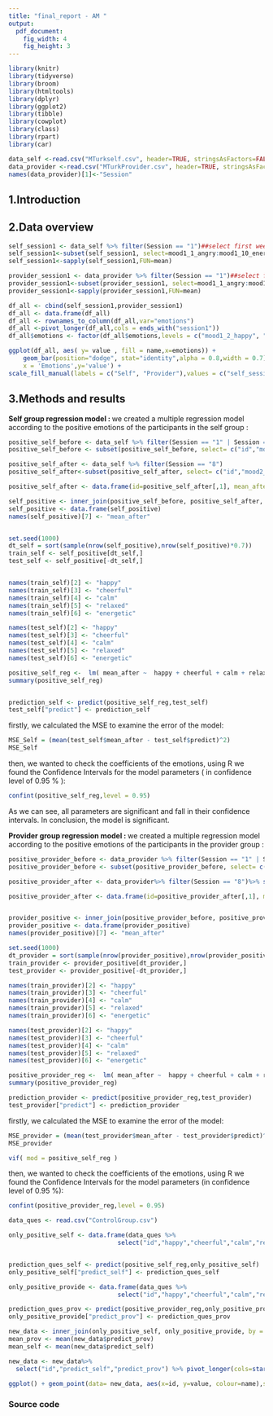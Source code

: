 ---
title: "final_report - AM "
output: 
  pdf_document: 
    fig_width: 4
    fig_height: 3
---

```{r load-packages, message = FALSE,include = FALSE}
library(knitr)
library(tidyverse)
library(broom)
library(htmltools)
library(dplyr)
library(ggplot2)
library(tibble)
library(cowplot)
library(class)
library(rpart)
library(car)
```

```{r,include=FALSE}
data_self <-read.csv("MTurkself.csv", header=TRUE, stringsAsFactors=FALSE)
data_provider <-read.csv("MTurkProvider.csv", header=TRUE, stringsAsFactors=FALSE)
names(data_provider)[1]<-"Session"
```

## 1.Introduction

## 2.Data overview


```{r,echo=FALSE,include=TRUE}
self_session1 <- data_self %>% filter(Session == "1")##select first week
self_session1<-subset(self_session1, select=mood1_1_angry:mood1_10_energetic)##select emotion columns
self_session1<-sapply(self_session1,FUN=mean)

provider_session1 <- data_provider %>% filter(Session == "1")##select first week
provider_session1<-subset(provider_session1, select=mood1_1_angry:mood1_10_energetic)##select emotion columns
provider_session1<-sapply(provider_session1,FUN=mean)

df_all <- cbind(self_session1,provider_session1)
df_all <- data.frame(df_all)
df_all <- rownames_to_column(df_all,var="emotions")
df_all <-pivot_longer(df_all,cols = ends_with("session1"))
df_all$emotions <- factor(df_all$emotions,levels = c("mood1_2_happy", "mood1_5_cheerful","mood1_10_energetic","mood1_6_calm", "mood1_8_relaxed","mood1_9_lonely","mood1_3_anxious","mood1_4_distressed","mood1_1_angry","mood1_7_sad"))

ggplot(df_all, aes( y= value , fill = name,x=emotions)) + 
    geom_bar(position="dodge", stat="identity",alpha = 0.8,width = 0.7)+ labs(title = "Initial subjects' rating",subtitle = "represented as the mean of every group",
    x = 'Emotions',y='value') +
scale_fill_manual(labels = c("Self", "Provider"),values = c("self_session1" = "lightskyblue","provider_session1" = "hotpink"))+  theme(axis.text.x = element_text(angle = 60 ,hjust=1))+ scale_x_discrete(labels=c("mood1_2_happy" = "Happy", "mood1_5_cheerful" = "Cheerful","mood1_10_energetic" = "Energetic","mood1_6_calm" = "Calm","mood1_8_rel2axed" = "Relaxed","mood1_9_lonely" = "Lonely","mood1_3_anxious" = "Anxious","mood1_4_distressed" = "Distressed","mood1_1_angry" = "Angry","mood1_7_sad" = "Sad"))+ guides(fill=guide_legend(title="Group"))

```

## 3.Methods and results


**Self group regression model : **
we created a multiple regression model according to the positive emotions of the participants in the self group : 
```{r,echo=FALSE,include=FALSE}
positive_self_before <- data_self %>% filter(Session == "1" | Session == "2") %>%distinct(id,.keep_all = TRUE)
positive_self_before <- subset(positive_self_before, select= c("id","mood1_2_happy","mood1_5_cheerful","mood1_6_calm","mood1_8_relaxed","mood1_10_energetic"))

positive_self_after <- data_self %>% filter(Session == "8") 
positive_self_after<-subset(positive_self_after, select= c("id","mood2_2_happy","mood2_5_cheerful","mood2_6_calm","mood2_8_relaxed","mood2_10_energetic"))

positive_self_after <- data.frame(id=positive_self_after[,1], mean_after =rowMeans(positive_self_after[,2:6]))

self_positive <- inner_join(positive_self_before, positive_self_after, by = "id") 
self_positive <- data.frame(self_positive)
names(self_positive)[7] <- "mean_after"



```



```{r,include=FALSE}

set.seed(1000)
dt_self = sort(sample(nrow(self_positive),nrow(self_positive)*0.7))
train_self <- self_positive[dt_self,]
test_self <- self_positive[-dt_self,]


names(train_self)[2] <- "happy"
names(train_self)[3] <- "cheerful"
names(train_self)[4] <- "calm"
names(train_self)[5] <- "relaxed"
names(train_self)[6] <- "energetic"

names(test_self)[2] <- "happy"
names(test_self)[3] <- "cheerful"
names(test_self)[4] <- "calm"
names(test_self)[5] <- "relaxed"
names(test_self)[6] <- "energetic"

positive_self_reg <-  lm( mean_after ~  happy + cheerful + calm + relaxed + energetic ,data = train_self)
summary(positive_self_reg)


prediction_self <- predict(positive_self_reg,test_self)
test_self["predict"] <- prediction_self
```


firstly, we calculated the MSE to examine the error of the model:

```{r,echo=FALSE,include=TRUE}
MSE_Self = (mean(test_self$mean_after - test_self$predict)^2)
MSE_Self
```
then, we wanted to check the coefficients of the emotions, using R we found the Confidence Intervals for the model parameters ( in confidence level of 0.95 % ):
```{r,echo=FALSE,include=TRUE}
confint(positive_self_reg,level = 0.95)
```
As we can see, all parameters are significant and fall in their confidence intervals.
In conclusion, the model is significant. 

**Provider group regression model : **
we created a multiple regression model according to the positive emotions of the participants in the provider group : 
```{r,echo=FALSE,include=FALSE}
positive_provider_before <- data_provider %>% filter(Session == "1" | Session == "2") %>%distinct(id,.keep_all = TRUE)
positive_provider_before <- subset(positive_provider_before, select= c("id","mood1_2_happy","mood1_5_cheerful","mood1_6_calm","mood1_8_relaxed","mood1_10_energetic"))

positive_provider_after <- data_provider%>% filter(Session == "8")%>% select(c("id","mood1_2_happy","mood1_5_cheerful","mood1_6_calm","mood1_8_relaxed","mood1_10_energetic"))

positive_provider_after <- data.frame(id=positive_provider_after[,1], mean_after =rowMeans(positive_provider_after[,2:6]))


provider_positive <- inner_join(positive_provider_before, positive_provider_after, by = "id") 
provider_positive <- data.frame(provider_positive)
names(provider_positive)[7] <- "mean_after"

```

```{r,include=FALSE}
set.seed(1000)
dt_provider = sort(sample(nrow(provider_positive),nrow(provider_positive)*0.7))
train_provider <- provider_positive[dt_provider,]
test_provider <- provider_positive[-dt_provider,]

names(train_provider)[2] <- "happy"
names(train_provider)[3] <- "cheerful"
names(train_provider)[4] <- "calm"
names(train_provider)[5] <- "relaxed"
names(train_provider)[6] <- "energetic"

names(test_provider)[2] <- "happy"
names(test_provider)[3] <- "cheerful"
names(test_provider)[4] <- "calm"
names(test_provider)[5] <- "relaxed"
names(test_provider)[6] <- "energetic"

positive_provider_reg <-  lm( mean_after ~  happy + cheerful + calm + relaxed + energetic ,data = train_provider)
summary(positive_provider_reg)

prediction_provider <- predict(positive_provider_reg,test_provider)
test_provider["predict"] <- prediction_provider

```


firstly, we calculated the MSE to examine the error of the model:
```{r,echo=FALSE,include=TRUE}
MSE_provider = (mean(test_provider$mean_after - test_provider$predict)^2)
MSE_provider

vif( mod = positive_self_reg )
```

then, we wanted to check the coefficients of the emotions, using R we found the Confidence Intervals for the model parameters (in confidence level of 0.95 %):
```{r,echo=FALSE,include=TRUE}
confint(positive_provider_reg,level = 0.95)
```

```{r,include=FALSE}
data_ques <- read.csv("ControlGroup.csv")
```

```{r,include=FALSE}
only_positive_self <- data.frame(data_ques %>%
                              select("id","happy","cheerful","calm","relaxed","energetic"))


prediction_ques_self <- predict(positive_self_reg,only_positive_self)
only_positive_self["predict_self"] <- prediction_ques_self
```

```{r,include=FALSE}
only_positive_provide <- data.frame(data_ques %>%
                              select("id","happy","cheerful","calm","relaxed","energetic"))

prediction_ques_prov <- predict(positive_provider_reg,only_positive_provide)
only_positive_provide["predict_prov"] <- prediction_ques_prov

```

```{r,include=FALSE}
new_data <- inner_join(only_positive_self, only_positive_provide, by = "id")
mean_prov <- mean(new_data$predict_prov) 
mean_self <- mean(new_data$predict_self)

new_data <- new_data%>%
  select("id","predict_self","predict_prov") %>% pivot_longer(cols=starts_with("predict"))
```

```{r,include=TRUE}
ggplot() + geom_point(data= new_data, aes(x=id, y=value, colour=name),size=2) + theme(axis.title.x=element_blank(),axis.text.x=element_blank(), axis.ticks.x=element_blank()) + labs(y="Predict Value", title="Prediction Findings", subtitle="Results of the Multiple Regresstion Models") + scale_colour_manual(name="Models Prediction:",values = c("blue","plum" ), labels=c("Prediction for the Provider model","Prediction for the Self model")) + geom_hline(yintercept = mean_prov, color='blue') + geom_hline(yintercept = mean_self, color='plum')

```


### Source code

```{r, ref.label=knitr::all_labels(), echo=TRUE, eval=FALSE}
```
